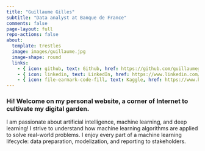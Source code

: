 ```yaml
---
title: "Guillaume Gilles"
subtitle: "Data analyst at Banque de France"
comments: false
page-layout: full
repo-actions: false
about:
  template: trestles
  image: images/guillaume.jpg
  image-shape: round
  links:
    - { icon: github, text: Github, href: https://github.com/guillaumegilles }
    - { icon: linkedin, text: LinkedIn, href: https://www.linkedin.com/in/guillaumegilles/ }
    - { icon: file-earmark-code-fill, text: Kaggle, href: https://www.kaggle.com/guillaumegilles }
---
```


### Hi! Welcome on my personal website, a corner of Internet to cultivate my digital garden.

I am passionate about artificial intelligence, machine learning, and deep learning! I strive to understand how machine learning algorithms are applied to solve real-world problems. I enjoy every part of a machine learning lifecycle: data preparation, modelization, and reporting to stakeholders.

